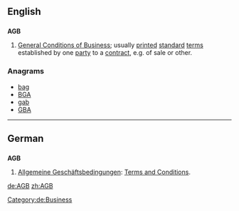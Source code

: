 {{also|ağb}}
==English==

==={{initialism}}===
'''AGB'''
# [[w:General Conditions of Business|General Conditions of Business]]; usually [[printed]] [[standard]] [[term]]s established by one [[party]] to a [[contract]], e.g. of sale or other.

===Anagrams===
* [[bag#English|bag]]
* [[BGA#English|BGA]]
* [[gab#English|gab]]
* [[GBA#English|GBA]]

----
==German==

==={{initialism|de}}===
'''AGB'''
 
# [[Allgemeine Geschäftsbedingungen]]: [[w:Terms and Conditions|Terms and Conditions]]. 

[[Category:de:Business]]

[[de:AGB]]
[[zh:AGB]]